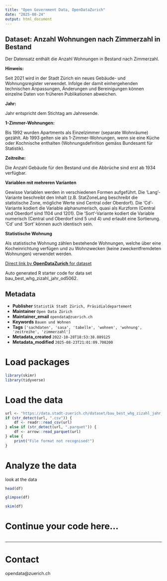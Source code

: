 ```yaml
---
title: "Open Government Data, OpenDataZurich"
date: "2025-08-24"
output: html_document
---
```


## Dataset: Anzahl Wohnungen nach Zimmerzahl in Bestand

Der Datensatz enthält die Anzahl Wohnungen in Bestand nach Zimmerzahl.

**Hinweis:**


Seit 2021 wird in der Stadt Zürich ein neues Gebäude- und Wohnungsregister verwendet. Infolge der damit einhergehenden technischen Anpassungen, Änderungen und Bereinigungen können einzelne Daten von früheren Publikationen abweichen.


[]()

**Jahr:**


Jahr entspricht dem Stichtag am Jahresende.


[]()

**1-Zimmer-Wohnungen:**


Bis 1992 wurden Apartments als Einzelzimmer (separate Wohnräume) gezählt. Ab 1993 gelten sie als 1-Zimmer-Wohnungen, wenn sie eine Küche oder Kochnische enthalten (Wohnungsdefinition gemäss Bundesamt für Statistik).


[]()

**Zeitreihe:**

Die Anzahl Gebäude für den Bestand und die Abbrüche sind erst ab 1934 verfügbar.

[]()

**Variablen mit mehreren Varianten**


Gewisse Variablen werden in verschiedenen Formen aufgeführt. Die 'Lang'-Variante beschreibt den Inhalt (z.B. StatZoneLang beschreibt die statistische Zone, mögliche Werte sind Central oder Oberdorf). Die 'Cd'-Variante kodiert die Variable alphanumerisch, quasi als Kurzform (Central und Oberdorf sind 1104 und 1201). Die 'Sort'-Variante kodiert die Variable numerisch (Central und Oberdorf sind 5 und 4) und erlaubt eine Sortierung. 'Cd' und 'Sort' können auch identisch sein.


[]()

**Statistische Wohnung**


Als statistische Wohnung zählen bestehende Wohnungen, welche über eine Kocheinrichtung verfügen und zu Wohnzwecken (keine zweckentfremdeten Wohnungen) verwendet werden.


[]()



[Direct link by **OpenDataZurich** for dataset](https://data.stadt-zuerich.ch/dataset/bau_best_whg_zizahl_jahr_od5062)

Auto generated R starter code for data set bau_best_whg_zizahl_jahr_od5062.

## Metadata

- **Publisher** `Statistik Stadt Zürich, Präsidialdepartement`
- **Maintainer** `Open Data Zürich`
- **Maintainer_email** `opendata@zuerich.ch`
- **Keywords** `Bauen und Wohnen`
- **Tags** `['sachdaten', 'sasa', 'tabelle', 'wohnen', 'wohnung', 'zeitreihe', 'zimmerzahl']`
- **Metadata_created** `2022-10-28T18:53:38.889125`
- **Metadata_modified** `2025-08-23T21:01:09.700200`


# Load packages

```r
library(skimr)
library(tidyverse)
```

# Load the data

```r
url <- "https://data.stadt-zuerich.ch/dataset/bau_best_whg_zizahl_jahr_od5062/download/BAU506OD5062.csv"
if (str_detect(url, ".csv")) {
    df <- readr::read_csv(url)
} else if (str_detect(url, ".parquet")) {
    df <- arrow::read_parquet(url)
} else {
    print("File format not recognised!")
}
```

# Analyze the data

look at the data
```r
head(df)
```

```r
glimpse(df)
```

```r
skim(df)
```

# Continue your code here...

```r

```

------------------------------------------------------------------------

# Contact

opendata@zuerich.ch
